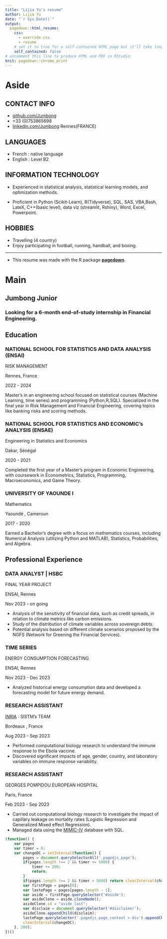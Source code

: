 ```yaml
---
title: "Lijia Yu's resume"
author: Lijia Yu
date: "`r Sys.Date()`"
output:
  pagedown::html_resume:
    css:
      - override.css
      - resume
    # set it to true for a self-contained HTML page but it'll take longer to render
    self_contained: false
# uncomment this line to produce HTML and PDF in RStudio:
knit: pagedown::chrome_print
---
```


Aside
================================================================================

CONTACT INFO {#contact}
--------------------------------------------------------------------------------

- <i class="fa fa-github"></i> [github.com/Jumbong](https://github.com/Jumbong)
- <i class="fa fa-phone"></i> +33 (0)753865698
- <i class="fa-brands fa-linkedin"></i> [linkedin.com/Jumbong](www.linkedin.com/in/junior-jumbong-258330211)
<i class="fa-solid fa-location-dot"></i>  Rennes(FRANCE)



LANGUAGES {#contact}
--------------------------------------------------------------------------------

- French : native language
- English :  Level B2



INFORMATION TECHNOLOGY {#skills}
--------------------------------------------------------------------------------

- Experienced in statistical analysis, statistical learning models, and optimization methods.

- Proficient in Python (Scikit-Learn), R(Tidyverse), SQL, SAS, VBA,Bash, LateX, C++(basic level), data viz (streamlit, Rshiny), Word, Excel, Powerpoint.




HOBBIES {#skills}
--------------------------------------------------------------------------------

- Travelling (4 country)
- Enjoy participating in football, running, handball, and boxing.

----------------------------------------------------------------------------------

<footer>
- This resume was made with the R package  [**pagedown**](https://github.com/rstudio/pagedown).
</footer>


Main
================================================================================

Jumbong Junior {#title}
--------------------------------------------------------------------------------

### Looking for a 6-month end-of-study internship in Financial Engineering.


Education {data-icon=graduation-cap data-concise=true}
--------------------------------------------------------------------------------

### NATIONAL SCHOOL FOR STATISTICS AND DATA ANALYSIS (ENSAI)

RISK MANAGEMENT

Rennes, France

2022 - 2024

Master's in an engineering school focused on statistical courses (Machine Learning, time series) and programming (Python,R,SQL). Specialized in the final year in Risk Management and Financial Engineering, covering topics like banking risks and scoring methods.

### NATIONAL SCHOOL FOR STATISTICS AND ECONOMIC's ANALYSIS (ENSAE)

Engineering in Statistics and Economics

Dakar, Sénégal

2020 - 2021

Completed the first year of a Master's program in Economic Engineering, with coursework in Econometrics, Statistics, Programming, Macroeconomics, and Game Theory.

### UNIVERSITY OF YAOUNDE I

Mathematics 

Yaoundé , Cameroun

2017 - 2020

Earned a Bachelor's degree with a focus on mathematics courses, including Numerical Analysis (utilizing Python and MATLAB), Statistics, Probabilities, and Algebra.


Professional Experience {data-icon=suitcase}
--------------------------------------------------------------------------------

### DATA ANALYST | HSBC

FINAL YEAR PROJECT

ENSAI, Rennes

Nov 2023 - on going


- Analysis of the sensitivity of financial data, such as credit spreads, in relation to climate metrics like carbon emissions.
- Study of the distribution of climate variables across sovereign debts.
- Potential analysis based on different climate scenarios proposed by the NGFS (Network for Greening the Financial Services).

### TIME SERIES 

ENERGY CONSUMPTION FORECASTING

ENSAI, Rennes

Nov 2023 - Dec 2023

- Analyzed historical energy consumption data and developed a forecasting model for future energy demand. 

###  RESEARCH ASSISTANT

[INRIA](https://www.inria.fr/fr/sistm)  : SISTM's TEAM

Bordeaux , France

Aug 2023 - Sep 2023

- Performed computational biology research  to understand the immune response to the Ebola vaccine.  
- Discovered significant impacts of age, gender, country, and laboratory variables on immune response variability.

### RESEARCH ASSISTANT

GEORGES POMPIDOU EUROPEAN HOSPITAL

Paris, France

Feb 2023 -  Sep 2023


- Carried out computational biology research to investigate the impact of capillary leakage on mortality rates (Logistic Regression and Generalized Mixed effect Regression).
- Managed data using the [MIMIC-IV](https://physionet.org/content/mimiciv/0.4/) database with SQL.



```js
(function() {
    var pages 
    var timer = 0;
    var changeDC = setInterval(function() {
        pages = document.querySelectorAll('.pagedjs_page');
        if(pages.length !== 2 && timer <= 5000) {
            timer += 200;
            return;
        }
        if(pages.length !== 2 && timer > 5000) return clearInterval(changeDC);
        var firstPage = pages[0];
        var lastePage = pages[pages.length - 1];
        var aside = firstPage.querySelector('#aside');
        var asideClone = aside.cloneNode();
        asideClone.id = "aside_last";
        var disclaim = document.querySelector('#disclaimer');
        asideClone.appendChild(disclaim);
        lastePage.querySelector('.pagedjs_page_content > div').appendChild(asideClone);
        clearInterval(changeDC);
    }, 200);
})()
```

